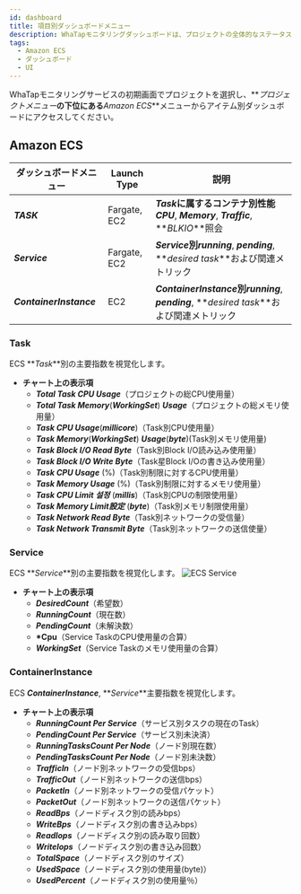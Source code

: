 ```yaml
---
id: dashboard
title: 項目別ダッシュボードメニュー
description: WhaTapモニタリングダッシュボードは、プロジェクトの全体的なステータスを一目で確認する機能を提供します。
tags:
  - Amazon ECS
  - ダッシュボード
  - UI
---
```


WhaTapモニタリングサービスの初期画面でプロジェクトを選択し、**_プロジェクトメニュー_**の下位にある**_Amazon ECS_**メニューからアイテム別ダッシュボードにアクセスしてください。

## Amazon ECS

| ダッシュボードメニュー             | Launch Type  | 説明                                                                                 |
| ----------------------- | ------------ | ---------------------------------------------------------------------------------- |
| **_TASK_**              | Fargate, EC2 | **_Task_**に属するコンテナ別性能**_CPU_**, **_Memory_**, **_Traffic_**, **_BLKIO_**照会         |
| **_Service_**           | Fargate, EC2 | **_Service_**別**_running_**, **_pending_**, **_desired task_**および関連メトリック           |
| **_ContainerInstance_** | EC2          | **_ContainerInstance_**別**_running_**, **_pending_**, **_desired task_**および関連メトリック |

### Task

ECS **_Task_**別の主要指数を視覚化します。

-   **チャート上の表示項**
    -   **_Total Task CPU Usage_**（プロジェクトの総CPU使用量）
    -   **_Total Task Memory_**(**_WorkingSet_**) **_Usage_**（プロジェクトの総メモリ使用量）
    -   **_Task CPU Usage_**(**_millicore_**)（Task別CPU使用量）
    -   **_Task Memory_**(**_WorkingSet_**) **_Usage_**(**_byte_**)(Task別メモリ使用量)
    -   **_Task Block I/O Read Byte_**（Task別Block I/O読み込み使用量）
    -   **_Task Block I/O Write Byte_**（Task星Block I/Oの書き込み使用量）
    -   **_Task CPU Usage_** (%)（Task別制限に対するCPU使用量）
    -   **_Task Memory Usage_** (%)（Task別制限に対するメモリ使用量）
    -   **_Task CPU Limit 설정_** (**_millis_**)（Task別CPUの制限使用量）
    -   **_Task Memory Limit設定_** (**_byte_**)（Task別メモリ制限使用量）
    -   **_Task Network Read Byte_**（Task別ネットワークの受信量）
    -   **_Task Network Transmit Byte_**（Task別ネットワークの送信使量）

### Service

ECS **_Service_**別の主要指数を視覚化します。
![ECS Service](https://img.whatap.io/media/images/aws_ecs_whatap_monitoring_service.png)

-   **チャート上の表示項**
    -   **_DesiredCount_**（希望数）
    -   **_RunningCount_**（現在数）
    -   **_PendingCount_**（未解決数）
    -   **\*Cpu**（Service TaskのCPU使用量の合算）
    -   **_WorkingSet_**（Service Taskのメモリ使用量の合算） 

### ContainerInstance

ECS **_ContainerInstance_**, **_Service_**主要指数を視覚化します。

-   **チャート上の表示項**
    -   **_RunningCount Per Service_**（サービス別タスクの現在のTask）
    -   **_PendingCount Per Service_**（サービス別未決済）
    -   **_RunningTasksCount Per Node_**（ノード別現在数）
    -   **_PendingTasksCount Per Node_**（ノード別未決数）
    -   **_TrafficIn_**（ノード別ネットワークの受信bps）
    -   **_TrafficOut_**（ノード別ネットワークの送信bps）
    -   **_PacketIn_**（ノード別ネットワークの受信パケット）
    -   **_PacketOut_**（ノード別ネットワークの送信パケット）
    -   **_ReadBps_**（ノードディスク別の読みbps）
    -   **_WriteBps_**（ノードディスク別の書き込みbps）
    -   **_ReadIops_**（ノードディスク別の読み取り回数）
    -   **_WriteIops_**（ノードディスク別の書き込み回数）
    -   **_TotalSpace_**（ノードディスク別のサイズ）
    -   **_UsedSpace_**（ノードディスク別の使用量(byte)）
    -   **_UsedPercent_**（ノードディスク別の使用量％）

